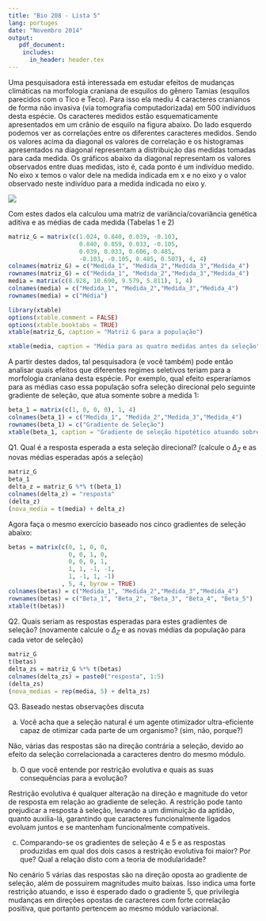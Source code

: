 ```yaml
---
title: "Bio 208 - Lista 5"
lang: portuges
date: "Novembro 2014"
output:
   pdf_document:
    includes:
      in_header: header.tex
---
```



Uma pesquisadora está interessada em estudar efeitos de mudanças climáticas na morfologia craniana de esquilos do gênero Tamias (esquilos parecidos com o Tico e Teco). Para isso ela mediu 4 caracteres cranianos de forma não invasiva (via tomografia computadorizada) em 500 indivíduos  desta espécie. Os caracteres medidos estão esquematicamente apresentados em um crânio de esquilo na figura abaixo. Do lado esquerdo podemos ver as correlações entre os diferentes caracteres medidos. Sendo os valores acima da diagonal os valores de correlação e os histogramas apresentados na diagonal representam a distribuição das medidas tomadas para cada medida. Os gráficos abaixo da diagonal representam os valores observados entre duas medidas, isto é, cada ponto é um indivíduo medido. No eixo x temos o valor dele na medida indicada em x e no eixo y o valor observado neste indivíduo para a medida indicada no eixo y. 

![](/home/diogro/projects/Bio208/static/pdfs/roteiros_listas/fig1.jpg)

Com estes dados ela calculou uma matriz de variância/covariância
genética aditiva e as médias de cada medida (Tabelas 1 e 2)


```r
matriz_G = matrix(c(1.024, 0.840, 0.039, -0.103,
                    0.840, 0.859, 0.033, -0.105, 
                    0.039, 0.033, 0.606, 0.485, 
                    -0.103, -0.105, 0.485, 0.507), 4, 4)
colnames(matriz_G) = c("Medida_1", "Medida_2","Medida_3","Medida_4")
rownames(matriz_G) = c("Medida_1", "Medida_2","Medida_3","Medida_4")
media = matrix(c(8.928, 10.690, 9.579, 5.811), 1, 4)
colnames(media) = c("Medida_1", "Medida_2","Medida_3","Medida_4")
rownames(media) = c("Média")
```

```r
library(xtable)
options(xtable.comment = FALSE)
options(xtable.booktabs = TRUE)
xtable(matriz_G, caption = "Matriz G para a população")
```
```r
xtable(media, caption = "Média para as quatro medidas antes da seleção")
```

\newpage

A partir destes dados, tal pesquisadora (e você também) pode então analisar quais efeitos que diferentes regimes seletivos teriam para a morfologia craniana desta espécie. Por exemplo, qual efeito esperaríamos para as médias caso essa população sofra seleção direcional pelo seguinte gradiente de seleção, que atua somente sobre a medida 1:

```r
beta_1 = matrix(c(1, 0, 0, 0), 1, 4)
colnames(beta_1) = c("Medida_1", "Medida_2","Medida_3","Medida_4")
rownames(beta_1) = c("Gradiente de Seleção")
xtable(beta_1, caption = "Gradiente de seleção hipotético atuando sobre a medida 1")
```

Q1. Qual é a resposta esperada a esta seleção direcional? (calcule o  $\Delta_Z$ e as novas médias esperadas após a seleção)

```r
matriz_G
beta_1
delta_z = matriz_G %*% t(beta_1)
colnames(delta_z) = "resposta"
(delta_z)
(nova_media = t(media) + delta_z)
```

 Agora faça o mesmo exercício baseado nos cinco gradientes de seleção abaixo:

```r
betas = matrix(c(0, 1, 0, 0,
                 0, 0, 1, 0,
                 0, 0, 0, 1,
                 1, 1, -1, -1, 
                 1, -1, 1, -1)
               , 5, 4, byrow = TRUE)
colnames(betas) = c("Medida_1", "Medida_2","Medida_3","Medida_4")
rownames(betas) = c("Beta_1", "Beta_2", "Beta_3", "Beta_4", "Beta_5")
xtable(t(betas))
```

Q2. Quais seriam as respostas esperadas para estes gradientes de seleção? (novamente calcule o $\Delta_Z$ e as novas médias da população para cada vetor de seleção)

```r
matriz_G
t(betas)
delta_zs = matriz_G %*% t(betas)
colnames(delta_zs) = paste0("resposta", 1:5)
(delta_zs)
(nova_medias = rep(media, 5) + delta_zs)
```

Q3. Baseado nestas observações discuta

a) Você acha que a seleção natural é um agente otimizador ultra-eficiente capaz de otimizar cada parte de um organismo? (sim, não, porque?)

Não, várias das respostas são na direção contrária a seleção, devido ao efeito da seleção correlacionada a caracteres dentro do mesmo módulo.

b) O que você entende por restrição evolutiva e quais as suas consequências para a evolução?

Restrição evolutiva é qualquer alteração na direção e magnitude do vetor de resposta em relação ao gradiente de seleção. A restrição pode tanto prejudicar a resposta à seleção, levando a um diminuição da aptidão, quanto auxilia-lá, garantindo que caracteres funcionalmente ligados evoluam juntos e se mantenham funcionalmente compatíveis.

c) Comparando-se os gradientes de seleção 4 e 5 e as respostas produzidas em qual dos dois casos a restrição evolutiva foi maior? Por que? Qual a relação disto com a teoria de modularidade?

No cenário 5 várias das respostas são na direção oposta ao gradiente de seleção, além de possuirem magnitudes muito baixas. Isso indica uma forte restrição atuando, e isso é esperado dado o gradiente 5, que privilegia mudanças em direções opostas de caracteres com forte correlação positiva, que portanto pertencem ao mesmo módulo variacional. 


